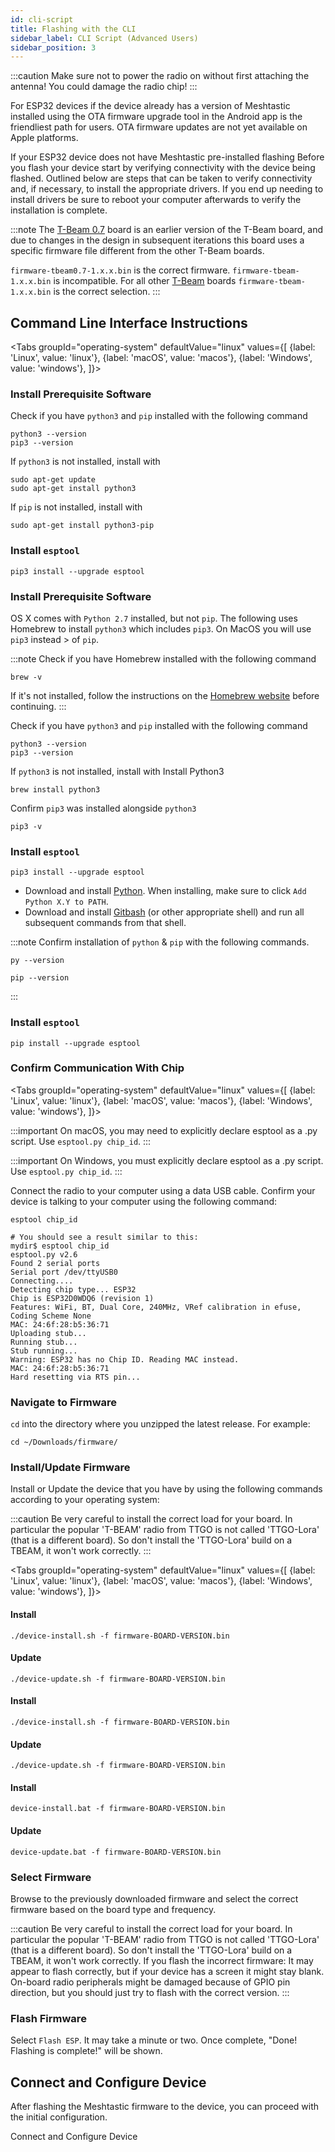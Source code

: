```yaml
---
id: cli-script
title: Flashing with the CLI
sidebar_label: CLI Script (Advanced Users)
sidebar_position: 3
---
```



:::caution
Make sure not to power the radio on without first attaching the antenna! You could damage the radio chip!
:::

For ESP32 devices if the device already has a version of Meshtastic installed using the OTA firmware upgrade tool in the Android app is the friendliest path for users. OTA firmware updates are not yet available on Apple platforms.

If your ESP32 device does not have Meshtastic pre-installed flashing
Before you flash your device start by verifying connectivity with the device being flashed. Outlined below are steps that can be taken to verify connectivity and, if necessary, to install the appropriate drivers. If you end up needing to install drivers be sure to reboot your computer afterwards to verify the installation is complete.

:::note
The [T-Beam 0.7](/docs/hardware/devices/tbeam#t-beam---v07) board is an earlier version of the T-Beam board, and due to changes in the design in subsequent iterations this board uses a specific firmware file different from the other T-Beam boards.

`firmware-tbeam0.7-1.x.x.bin` is the correct firmware. `firmware-tbeam-1.x.x.bin` is incompatible. For all other [T-Beam](/docs/hardware/devices/tbeam) boards `firmware-tbeam-1.x.x.bin` is the correct selection.
:::

## Command Line Interface Instructions

<Tabs
groupId="operating-system"
defaultValue="linux"
values={[
{label: 'Linux', value: 'linux'},
{label: 'macOS', value: 'macos'},
{label: 'Windows', value: 'windows'},
]}>
<TabItem value="linux">

### Install Prerequisite Software

Check if you have `python3` and `pip` installed with the following command

```shell
python3 --version
pip3 --version
```

If `python3` is not installed, install with

```shell
sudo apt-get update
sudo apt-get install python3
```

If `pip` is not installed, install with

```shell
sudo apt-get install python3-pip
```

### Install `esptool`

```shell
pip3 install --upgrade esptool
```

  </TabItem>
  <TabItem value="macos">

### Install Prerequisite Software

OS X comes with `Python 2.7` installed, but not `pip`. The following uses Homebrew to install `python3` which includes `pip3`. On MacOS you will use `pip3` instead > of `pip`.

:::note
Check if you have Homebrew installed with the following command

```shell
brew -v
```

If it's not installed, follow the instructions on the [Homebrew website](https://brew.sh) before continuing.
:::

Check if you have `python3` and `pip` installed with the following command

```shell
python3 --version
pip3 --version
```

If `python3` is not installed, install with
Install Python3

```shell
brew install python3
```

Confirm `pip3` was installed alongside `python3`

```shell
pip3 -v
```

### Install `esptool`

```shell
pip3 install --upgrade esptool
```

  </TabItem>
  <TabItem value="windows">

- Download and install [Python](https://www.python.org). When installing, make sure to click `Add Python X.Y to PATH`.
- Download and install [Gitbash](https://gitforwindows.org) (or other appropriate shell) and run all subsequent commands from that shell.

:::note
Confirm installation of `python` & `pip` with the following commands.

```shell
py --version
```

```shell
pip --version
```

:::

### Install `esptool`

```shell
pip install --upgrade esptool
```

  </TabItem>
</Tabs>

### Confirm Communication With Chip

<Tabs
groupId="operating-system"
defaultValue="linux"
values={[
{label: 'Linux', value: 'linux'},
{label: 'macOS', value: 'macos'},
{label: 'Windows', value: 'windows'},
]}>
<TabItem value="linux"></TabItem>
<TabItem value="macos">

:::important
On macOS, you may need to explicitly declare esptool as a .py script. Use `esptool.py chip_id`.
:::

</TabItem>
<TabItem value="windows">

:::important
On Windows, you must explicitly declare esptool as a .py script. Use `esptool.py chip_id`.
:::

  </TabItem>
</Tabs>

Connect the radio to your computer using a data USB cable. Confirm your device is talking to your computer using the following command:

```shell title="Command"
esptool chip_id
```

```shell title="Expected Output"
# You should see a result similar to this:
mydir$ esptool chip_id
esptool.py v2.6
Found 2 serial ports
Serial port /dev/ttyUSB0
Connecting....
Detecting chip type... ESP32
Chip is ESP32D0WDQ6 (revision 1)
Features: WiFi, BT, Dual Core, 240MHz, VRef calibration in efuse, Coding Scheme None
MAC: 24:6f:28:b5:36:71
Uploading stub...
Running stub...
Stub running...
Warning: ESP32 has no Chip ID. Reading MAC instead.
MAC: 24:6f:28:b5:36:71
Hard resetting via RTS pin...
```

### Navigate to Firmware

`cd` into the directory where you unzipped the latest release. For example:

```shell title="Example"
cd ~/Downloads/firmware/
```

### Install/Update Firmware

Install or Update the device that you have by using the following commands according to your operating system:

:::caution
Be very careful to install the correct load for your board. In particular the popular 'T-BEAM' radio from TTGO is not called 'TTGO-Lora' (that is a different board). So don't install the 'TTGO-Lora' build on a TBEAM, it won't work correctly.
:::

<Tabs
groupId="operating-system"
defaultValue="linux"
values={[
{label: 'Linux', value: 'linux'},
{label: 'macOS', value: 'macos'},
{label: 'Windows', value: 'windows'},
]}>
<TabItem value="linux">

#### Install

```shell title="Command"
./device-install.sh -f firmware-BOARD-VERSION.bin
```

#### Update

```shell title="Command"
./device-update.sh -f firmware-BOARD-VERSION.bin
```

  </TabItem>
  <TabItem value="macos">

#### Install

```shell title="Command"
./device-install.sh -f firmware-BOARD-VERSION.bin
```

#### Update

```shell title="Command"
./device-update.sh -f firmware-BOARD-VERSION.bin
```

  </TabItem>
  <TabItem value="windows">

#### Install

```shell title="Command"
device-install.bat -f firmware-BOARD-VERSION.bin
```

#### Update

```shell title="Command"
device-update.bat -f firmware-BOARD-VERSION.bin
```

  </TabItem>
</Tabs>

### Select Firmware

Browse to the previously downloaded firmware and select the correct firmware based on the board type and frequency.

:::caution
Be very careful to install the correct load for your board. In particular the popular 'T-BEAM' radio from TTGO is not called 'TTGO-Lora' (that is a different board). So don't install the 'TTGO-Lora' build on a TBEAM, it won't work correctly. If you flash the incorrect firmware: It may appear to flash correctly, but if your device has a screen it might stay blank. On-board radio peripherals might be damaged because of GPIO pin direction, but you should just try to flash with the correct version.
:::

### Flash Firmware

Select `Flash ESP`. It may take a minute or two. Once complete, "Done! Flashing is complete!" will be shown.

## Connect and Configure Device

After flashing the Meshtastic firmware to the device, you can proceed with the initial configuration.

<div className="indexCtasBody">
  <Link
    className={"button button--outline button--lg cta--button"}
    to={"/docs/getting-started/initial-config"}
  >
    Connect and Configure Device
  </Link>
</div>

